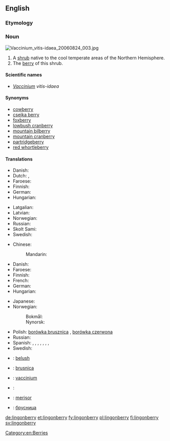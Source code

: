 {{wikipedia|vaccinium vitis-idaea}}
==English==

===Etymology===
{{compound|lingon|berry}}

===Noun===
[[File:Vaccinium_vitis-idaea_20060824_003.jpg|thumb|right]]
{{en-noun|lingonberries}}

# A [[shrub]] native to the cool temperate areas of the Northern Hemisphere.
# The [[berry]] of this shrub.

====Scientific names====
* ''[[Vaccinium]] vitis-idaea''

====Synonyms====
* [[cowberry]]
* [[csejka berry]]
* [[foxberry]]
* [[lowbush cranberry]]
* [[mountain bilberry]]
* [[mountain cranberry]]
* [[partridgeberry]]
* [[red whortleberry]]

====Translations====
{{trans-top|shrub}}
* Danish: {{t-|da|tyttebær|c}}
* Dutch: {{t-|nl|rode bosbes|f}}, {{t+|nl|vossenbes|f}}
* Faroese: {{t-|fo|vínbláber|n}}
* Finnish: {{t+|fi|puolukka}}
* German: {{t+|de|Preiselbeere|f}}
* Hungarian: {{t-|hu|vörös áfonya}}
{{trans-mid}}
* Latgalian: {{tø|ltg|bryukline|f}}
* Latvian: {{t+|lv|brūklene|f}}
* Norwegian: {{t-|no|tyttebærlyng|m}}
* Russian: {{t+|ru|брусника|f|tr=brusníka}}
* Skolt Sami: {{tø|sms|joŋŋ}}
* Swedish: {{t+|sv|lingon|n}}
{{trans-bottom}}

{{trans-top|berry}}
* Chinese:
*: Mandarin: {{t|cmn|越橘|tr=yuèjú|sc=Hani}}
* Danish: {{t-|da|tyttebær|n}}
* Faroese: {{t-|fo|vínbláber|n}}
* Finnish: {{t+|fi|puolukka}}
* French: {{t-|fr|airelle rouge|m}}
* German: {{t+|de|Preiselbeere|f}}
* Hungarian: {{t-|hu|vörös áfonya}}
{{trans-mid}}
* Japanese: {{t-|ja|コケモモ|tr=kokemomo|sc=Jpan}}
* Norwegian:
*: Bokmål: {{t+|no|tyttebær|n}}
*: Nynorsk: {{t+|nn|tytebær|n}}
* Polish: [[borówka brusznica]] {{f}}, [[borówka czerwona]] {{f}}
* Russian: {{t+|ru|брусника|f|tr=brusníka}}
* Spanish: {{t-|es|lingonberry|f}}, {{t-|es|cowberry|f}}, {{t-|es|lingonberi|f}}, {{t-|es|cauberi|f}}, {{t-|es|arándano silvestre|m}}, {{t-|es|arándano ártico|m}}, {{t-|es|foxberry|f}}, {{t-|es|foxberi|f}}
* Swedish: {{t+|sv|lingon|n}}
{{trans-bottom}}

{{checktrans-top}}
* {{ttbc|sq}}: [[belush]] {{m}}
* {{ttbc|sh}}: [[brusnica]] {{f}}
* {{ttbc|la}}: [[vaccinium]] {{n}}
{{trans-mid}}
* {{ttbc|se}}: {{tø|se|jokŋa}}
* {{ttbc|ro}}: [[merișor]] {{m}}
* {{ttbc|sh}}: [[брусница]] {{f}}
{{trans-bottom}}

[[Category:en:Berries]]

[[de:lingonberry]]
[[et:lingonberry]]
[[fy:lingonberry]]
[[pl:lingonberry]]
[[fi:lingonberry]]
[[sv:lingonberry]]
